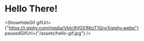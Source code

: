 
# Hello There!

<ShowHideGif
    gifUrl={"https://i.giphy.com/media/Vbtc9VG51NtzT1Qnv1/giphy.webp"}
    pausedGifUrl={"/assets/hello-gif.jpg"}
/>

## 